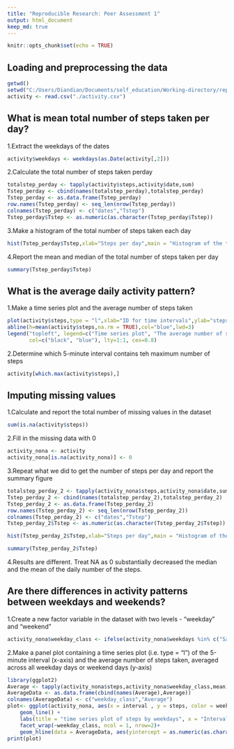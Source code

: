 ```yaml
---
title: "Reproducible Research: Peer Assessment 1"
output: html_document
keep_md: true
---
```


```r
knitr::opts_chunk$set(echo = TRUE)
```

## Loading and preprocessing the data
```r
getwd()
setwd("C:/Users/Diandian/Documents/self_education/Working-directory/repdata_data_activity")
activity <- read.csv("./activity.csv")
```

## What is mean total number of steps taken per day?
1.Extract the weekdays of the dates

```r
activity$weekdays <- weekdays(as.Date(activity[,2]))
```

2.Calculate the total number of steps taken perday

```r
totalstep_perday <- tapply(activity$steps,activity$date,sum)
Tstep_perday <- cbind(names(totalstep_perday),totalstep_perday)
Tstep_perday <- as.data.frame(Tstep_perday)
row.names(Tstep_perday) <- seq_len(nrow(Tstep_perday))
colnames(Tstep_perday) <- c("dates","Tstep")
Tstep_perday$Tstep <- as.numeric(as.character(Tstep_perday$Tstep))
```

3.Make a histogram of the total number of steps taken each day

```r
hist(Tstep_perday$Tstep,xlab="Steps per day",main = "Histogram of the total number of steps taken each day", labels = TRUE)
```

4.Report the mean and median of the total number of steps taken per day

```r
summary(Tstep_perday$Tstep)
```

## What is the average daily activity pattern?
1.Make a time series plot and the average number of steps taken

```r
plot(activity$steps,type = "l",xlab="ID for time intervals",ylab="steps",main = "Time series plot for the 5-minute interval")
abline(h=mean(activity$steps,na.rm = TRUE),col="blue",lwd=3)
legend("topleft", legend=c("Time series plot", "The average number of steps taken"),
       col=c("black", "blue"), lty=1:1, cex=0.8)
```

2.Determine which 5-minute interval contains teh maximum number of steps

```r
activity[which.max(activity$steps),]
```

## Imputing missing values
1.Calculate and report the total number of missing values in the dataset

```r
sum(is.na(activity$steps))
```

2.Fill in the missing data with 0

```r
activity_nona <- activity
activity_nona[is.na(activity_nona)] <- 0 
```

3.Repeat what we did to get the number of steps per day and report the summary figure

```r
totalstep_perday_2 <- tapply(activity_nona$steps,activity_nona$date,sum)
Tstep_perday_2 <- cbind(names(totalstep_perday_2),totalstep_perday_2)
Tstep_perday_2 <- as.data.frame(Tstep_perday_2)
row.names(Tstep_perday_2) <- seq_len(nrow(Tstep_perday_2))
colnames(Tstep_perday_2) <- c("dates","Tstep")
Tstep_perday_2$Tstep <- as.numeric(as.character(Tstep_perday_2$Tstep))

hist(Tstep_perday_2$Tstep,xlab="Steps per day",main = "Histogram of the total number of steps taken each day(imputing NA)", labels = TRUE)

summary(Tstep_perday_2$Tstep)
```

4.Results are different. Treat NA as 0 substantially decreased the median and the mean of the daily number of the steps.

## Are there differences in activity patterns between weekdays and weekends?
1.Create a new factor variable in the dataset with two levels - "weekday" and "weekend"

```r
activity_nona$weekday_class <- ifelse(activity_nona$weekdays %in% c("Saturday","Sunday"),"weekend","weekday")
```

2.Make a panel plot containing a time series plot (i.e. type = "l") of the 5-minute interval (x-axis) and the average number of steps taken, averaged across all weekday days or weekend days (y-axis)

```r
library(ggplot2)
Average <- tapply(activity_nona$steps,activity_nona$weekday_class,mean)
AverageData <- as.data.frame(cbind(names(Average),Average))
colnames(AverageData) <- c("weekday_class","Average")
plot<- ggplot(activity_nona, aes(x = interval , y = steps, color = weekday_class)) +
    geom_line() +
    labs(title = "time series plot of steps by weekdays", x = "Interval", y = "steps") +
    facet_wrap(~weekday_class, ncol = 1, nrow=2)+
    geom_hline(data = AverageData, aes(yintercept = as.numeric(as.character(AverageData$Average))))
print(plot)
```
